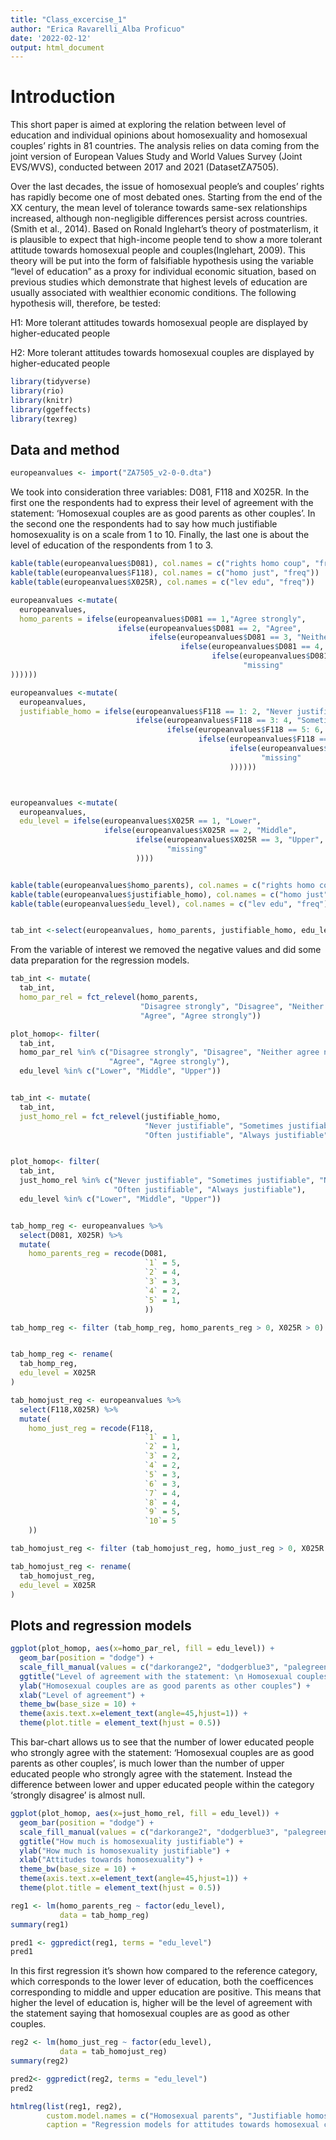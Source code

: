```yaml
---
title: "Class_excercise_1"
author: "Erica Ravarelli_Alba Proficuo"
date: '2022-02-12'
output: html_document
---
```


# Introduction

This short paper is aimed at exploring the relation between level of education and individual opinions about homosexuality and homosexual couples' rights in 81 countries. The analysis relies on data coming from the joint version of European Values Study and World Values Survey (Joint EVS/WVS), conducted between 2017 and 2021 (DatasetZA7505).

Over the last decades, the issue of homosexual people's and couples' rights has rapidly become one of most debated ones. Starting from the end of the XX century, the mean level of tolerance towards same-sex relationships increased, although non-negligible differences persist across countries. (Smith et al., 2014). Based on Ronald Inglehart's theory of postmaterlism, it is plausible to expect that high-income people tend to show a more tolerant attitude towards homosexual people and couples(Inglehart, 2009). This theory will be put into the form of falsifiable hypothesis using the variable "level of education" as a proxy for individual economic situation, based on previous studies which demonstrate that highest levels of education are usually associated with wealthier economic conditions. The following hypothesis will, therefore, be tested:

H1: More tolerant attitudes towards homosexual people are displayed by higher-educated people

H2: More tolerant attitudes towards homosexual couples are displayed by higher-educated people

```r
library(tidyverse)
library(rio)
library(knitr)
library(ggeffects)
library(texreg)
```

## Data and method

```r
europeanvalues <- import("ZA7505_v2-0-0.dta")
```

We took into consideration three variables: D081, F118 and X025R. In the first one the respondents had to express their level of agreement with the statement: 'Homosexual couples are as good parents as other couples'. In the second one the respondents had to say how much justifiable homosexuality is on a scale from 1 to 10. Finally, the last one is about the level of education of the respondents from 1 to 3.

```r
kable(table(europeanvalues$D081), col.names = c("rights homo coup", "freq"))
kable(table(europeanvalues$F118), col.names = c("homo just", "freq"))
kable(table(europeanvalues$X025R), col.names = c("lev edu", "freq"))
```

```r
europeanvalues <-mutate(
  europeanvalues,
  homo_parents = ifelse(europeanvalues$D081 == 1,"Agree strongly",
                        ifelse(europeanvalues$D081 == 2, "Agree",
                               ifelse(europeanvalues$D081 == 3, "Neither agree nor disagree",
                                      ifelse(europeanvalues$D081 == 4, "Disagree",
                                             ifelse(europeanvalues$D081 == 5, "Disagree strongly",
                                                    "missing"
))))))

europeanvalues <-mutate(
  europeanvalues,
  justifiable_homo = ifelse(europeanvalues$F118 == 1: 2, "Never justifiable",
                            ifelse(europeanvalues$F118 == 3: 4, "Sometimes justifiable",
                                   ifelse(europeanvalues$F118 == 5: 6, "Neither justifiable nor not",
                                          ifelse(europeanvalues$F118 == 7: 8, "Often justifiable",
                                                 ifelse(europeanvalues$F118 == 9: 10, "Always justifiable",
                                                        "missing"
                                                 ))))))



europeanvalues <-mutate(
  europeanvalues,
  edu_level = ifelse(europeanvalues$X025R == 1, "Lower",
                     ifelse(europeanvalues$X025R == 2, "Middle",
                            ifelse(europeanvalues$X025R == 3, "Upper",
                                   "missing"
                            ))))


kable(table(europeanvalues$homo_parents), col.names = c("rights homo coup", "freq"))
kable(table(europeanvalues$justifiable_homo), col.names = c("homo just", "freq"))
kable(table(europeanvalues$edu_level), col.names = c("lev edu", "freq"))


tab_int <-select(europeanvalues, homo_parents, justifiable_homo, edu_level)

```

From the variable of interest we removed the negative values and did some data preparation for the regression models.

```r
tab_int <- mutate(
  tab_int,
  homo_par_rel = fct_relevel(homo_parents, 
                             "Disagree strongly", "Disagree", "Neither agree nor disagree", 
                             "Agree", "Agree strongly"))

plot_homop<- filter(
  tab_int,
  homo_par_rel %in% c("Disagree strongly", "Disagree", "Neither agree nor disagree", 
                      "Agree", "Agree strongly"),
  edu_level %in% c("Lower", "Middle", "Upper"))


tab_int <- mutate(
  tab_int,
  just_homo_rel = fct_relevel(justifiable_homo, 
                              "Never justifiable", "Sometimes justifiable", "Neither justifiable nor not", 
                              "Often justifiable", "Always justifiable"))


plot_homop<- filter(
  tab_int,
  just_homo_rel %in% c("Never justifiable", "Sometimes justifiable", "Neither justifiable nor not", 
                       "Often justifiable", "Always justifiable"),
  edu_level %in% c("Lower", "Middle", "Upper"))


tab_homp_reg <- europeanvalues %>%                    
  select(D081, X025R) %>%                
  mutate(
    homo_parents_reg = recode(D081,              
                              `1` = 5,
                              `2` = 4,
                              `3` = 3,
                              `4` = 2,
                              `5` = 1,
                              ))

tab_homp_reg <- filter (tab_homp_reg, homo_parents_reg > 0, X025R > 0)


tab_homp_reg <- rename(
  tab_homp_reg,
  edu_level = X025R
)

tab_homojust_reg <- europeanvalues %>% 
  select(F118,X025R) %>%
  mutate(
    homo_just_reg = recode(F118,              
                              `1` = 1,
                              `2` = 1,
                              `3` = 2,
                              `4` = 2,
                              `5` = 3,
                              `6` = 3,
                              `7` = 4,
                              `8` = 4,
                              `9` = 5,
                              `10`= 5
    ))

tab_homojust_reg <- filter (tab_homojust_reg, homo_just_reg > 0, X025R > 0)

tab_homojust_reg <- rename(
  tab_homojust_reg,
  edu_level = X025R
)
```

## Plots and regression models

```r
ggplot(plot_homop, aes(x=homo_par_rel, fill = edu_level)) +
  geom_bar(position = "dodge") +
  scale_fill_manual(values = c("darkorange2", "dodgerblue3", "palegreen3")) +
  ggtitle("Level of agreement with the statement: \n Homosexual couples are as good parents as other couples") +
  ylab("Homosexual couples are as good parents as other couples") +
  xlab("Level of agreement") +
  theme_bw(base_size = 10) +
  theme(axis.text.x=element_text(angle=45,hjust=1)) +
  theme(plot.title = element_text(hjust = 0.5))
```

This bar-chart allows us to see that the number of lower educated people who strongly agree with the statement: 'Homosexual couples are as good parents as other couples', is much lower than the number of upper educated people who strongly agree with the statement. Instead the difference between lower and upper educated people within the category 'strongly disagree' is almost null.

```r
ggplot(plot_homop, aes(x=just_homo_rel, fill = edu_level)) +
  geom_bar(position = "dodge") +
  scale_fill_manual(values = c("darkorange2", "dodgerblue3", "palegreen3")) +
  ggtitle("How much is homosexuality justifiable") +
  ylab("How much is homosexuality justifiable") +
  xlab("Attitudes towards homosexuality") +
  theme_bw(base_size = 10) +
  theme(axis.text.x=element_text(angle=45,hjust=1)) +
  theme(plot.title = element_text(hjust = 0.5))
```

```r
reg1 <- lm(homo_parents_reg ~ factor(edu_level),
           data = tab_homp_reg)
summary(reg1)

pred1 <- ggpredict(reg1, terms = "edu_level")
pred1
```

In this first regression it's shown how compared to the reference category, which corresponds to the lower lever of education, both the coefficences corresponding to middle and upper education are positive. This means that higher the level of education is, higher will be the level of agreement with the statement saying that homosexual couples are as good as other couples.

```r
reg2 <- lm(homo_just_reg ~ factor(edu_level),
           data = tab_homojust_reg)
summary(reg2)

pred2<- ggpredict(reg2, terms = "edu_level")
pred2
```

```r
htmlreg(list(reg1, reg2),
        custom.model.names = c("Homosexual parents", "Justifiable homosexuality"),
        caption = "Regression models for attitudes towards homosexual couples and homosexuality by level of education")
```
